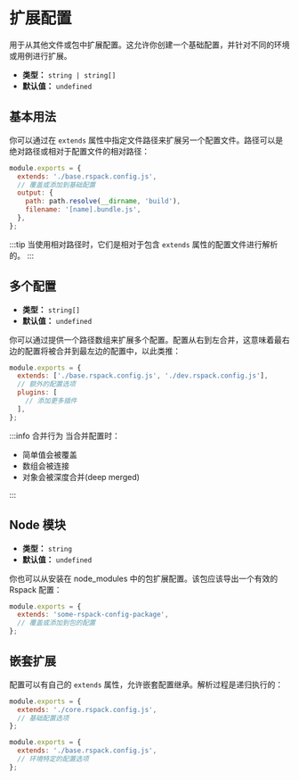 
<WebpackLicense from="https://webpack.js.org/configuration/configuration-types/#exporting-multiple-configurations" />

# 扩展配置

用于从其他文件或包中扩展配置。这允许你创建一个基础配置，并针对不同的环境或用例进行扩展。

- **类型：** `string | string[]`
- **默认值：** `undefined`

## 基本用法

你可以通过在 `extends` 属性中指定文件路径来扩展另一个配置文件。路径可以是绝对路径或相对于配置文件的相对路径：

```js title="rspack.config.js"
module.exports = {
  extends: './base.rspack.config.js',
  // 覆盖或添加到基础配置
  output: {
    path: path.resolve(__dirname, 'build'),
    filename: '[name].bundle.js',
  },
};
```

:::tip
当使用相对路径时，它们是相对于包含 `extends` 属性的配置文件进行解析的。
:::

## 多个配置

- **类型：** `string[]`
- **默认值：** `undefined`

你可以通过提供一个路径数组来扩展多个配置。配置从右到左合并，这意味着最右边的配置将被合并到最左边的配置中，以此类推：

```js title="rspack.config.js"
module.exports = {
  extends: ['./base.rspack.config.js', './dev.rspack.config.js'],
  // 额外的配置选项
  plugins: [
    // 添加更多插件
  ],
};
```

:::info 合并行为
当合并配置时：

- 简单值会被覆盖
- 数组会被连接
- 对象会被深度合并(deep merged)

:::

## Node 模块

- **类型：** `string`
- **默认值：** `undefined`

你也可以从安装在 node_modules 中的包扩展配置。该包应该导出一个有效的 Rspack 配置：

```js title="rspack.config.js"
module.exports = {
  extends: 'some-rspack-config-package',
  // 覆盖或添加到包的配置
};
```

## 嵌套扩展

配置可以有自己的 `extends` 属性，允许嵌套配置继承。解析过程是递归执行的：

```js title="base.rspack.config.js"
module.exports = {
  extends: './core.rspack.config.js',
  // 基础配置选项
};
```

```js title="rspack.config.js"
module.exports = {
  extends: './base.rspack.config.js',
  // 环境特定的配置选项
};
```
